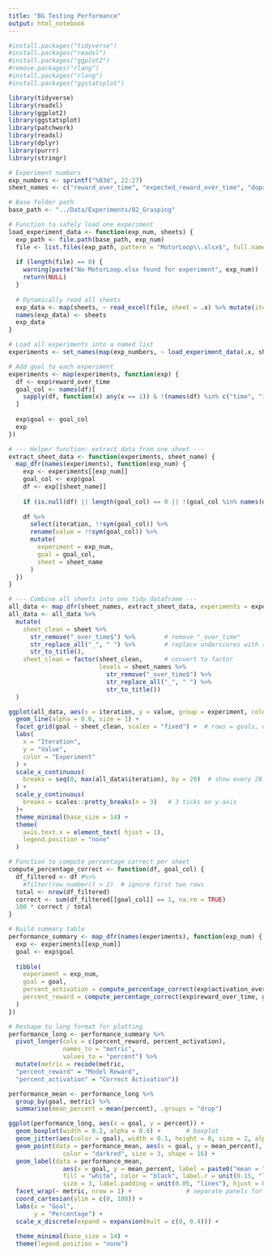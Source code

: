 ```yaml
---
title: "BG Testing Performance"
output: html_notebook
---
```


```r
#install.packages("tidyverse")
#install.packages("readxl")
#install.packages("ggplot2")
#remove.packages("rlang")
#install.packages("rlang")
#install.packages("ggstatsplot")
```

```r
library(tidyverse)
library(readxl)
library(ggplot2)
library(ggstatsplot)
library(patchwork)
library(readxl)
library(dplyr)
library(purrr)
library(stringr)

# Experiment numbers
exp_numbers <- sprintf("%03d", 22:27)
sheet_names <- c("reward_over_time", "expected_reward_over_time", "dopamine_over_time", "activation_over_time")

# Base folder path
base_path <- "../Data/Experiments/02_Grasping"

# Function to safely load one experiment
load_experiment_data <- function(exp_num, sheets) {
  exp_path <- file.path(base_path, exp_num)
  file <- list.files(exp_path, pattern = "MotorLoop\\.xlsx$", full.names = TRUE)[1]
  
  if (length(file) == 0) {
    warning(paste("No MotorLoop.xlsx found for experiment", exp_num))
    return(NULL)
  }
  
  # Dynamically read all sheets
  exp_data <- map(sheets, ~ read_excel(file, sheet = .x) %>% mutate(iteration = time / 100))
  names(exp_data) <- sheets
  exp_data
}

# Load all experiments into a named list
experiments <- set_names(map(exp_numbers, ~ load_experiment_data(.x, sheet_names)), exp_numbers)

# Add goal to each experiment
experiments <- map(experiments, function(exp) {
  df <- exp$reward_over_time
  goal_col <- names(df)[
    sapply(df, function(x) any(x == 1)) & !(names(df) %in% c("time", "iteration"))
  ]
  
  exp$goal <- goal_col
  exp
})

# --- Helper function: extract data from one sheet ---
extract_sheet_data <- function(experiments, sheet_name) {
  map_dfr(names(experiments), function(exp_num) {
    exp <- experiments[[exp_num]]
    goal_col <- exp$goal
    df <- exp[[sheet_name]]
    
    if (is.null(df) || length(goal_col) == 0 || !(goal_col %in% names(df))) return(NULL)
    
    df %>%
      select(iteration, !!sym(goal_col)) %>%
      rename(value = !!sym(goal_col)) %>%
      mutate(
        experiment = exp_num,
        goal = goal_col,
        sheet = sheet_name
      )
  })
}

# --- Combine all sheets into one tidy dataframe ---
all_data <- map_dfr(sheet_names, extract_sheet_data, experiments = experiments)
all_data <- all_data %>%
  mutate(
    sheet_clean = sheet %>%
      str_remove("_over_time$") %>%        # remove "_over_time"
      str_replace_all("_", " ") %>%        # replace underscores with spaces
      str_to_title(), 
    sheet_clean = factor(sheet_clean,      # convert to factor
                         levels = sheet_names %>% 
                           str_remove("_over_time$") %>%
                           str_replace_all("_", " ") %>%
                           str_to_title())
  )
```


```r
ggplot(all_data, aes(x = iteration, y = value, group = experiment, color = experiment)) +
  geom_line(alpha = 0.6, size = 1) +
  facet_grid(goal ~ sheet_clean, scales = "fixed") +  # rows = goals, columns = sheets
  labs(
    x = "Iteration",
    y = "Value",
    color = "Experiment"
  ) +
  scale_x_continuous(
    breaks = seq(0, max(all_data$iteration), by = 20)  # show every 20 iterations
  ) +
  scale_y_continuous(
    breaks = scales::pretty_breaks(n = 3)   # 3 ticks on y-axis
  )+
  theme_minimal(base_size = 14) +
  theme(
    axis.text.x = element_text( hjust = 1),
    legend.position = "none"
  )

```

```r

# Function to compute percentage correct per sheet
compute_percentage_correct <- function(df, goal_col) {
  df_filtered <- df #%>%
    #filter(row_number() > 2)  # ignore first two rows
  total <- nrow(df_filtered)
  correct <- sum(df_filtered[[goal_col]] == 1, na.rm = TRUE)
  100 * correct / total
}

# Build summary table
performance_summary <- map_dfr(names(experiments), function(exp_num) {
  exp <- experiments[[exp_num]]
  goal <- exp$goal
  
  tibble(
    experiment = exp_num,
    goal = goal,
    percent_activation = compute_percentage_correct(exp$activation_over_time, goal),
    percent_reward = compute_percentage_correct(exp$reward_over_time, goal)
  )
})

# Reshape to long format for plotting
performance_long <- performance_summary %>%
  pivot_longer(cols = c(percent_reward, percent_activation),
               names_to = "metric",
               values_to = "percent") %>%
  mutate(metric = recode(metric,
  "percent_reward" = "Model Reward",
  "percent_activation" = "Correct Activation"))

performance_mean <- performance_long %>%
  group_by(goal, metric) %>%
  summarise(mean_percent = mean(percent), .groups = "drop")

ggplot(performance_long, aes(x = goal, y = percent)) +
  geom_boxplot(width = 0.2, alpha = 0.6) +       # boxplot
  geom_jitter(aes(color = goal), width = 0.1, height = 0, size = 2, alpha = 0.8) +  # individual points
  geom_point(data = performance_mean, aes(x = goal, y = mean_percent),
               color = "darkred", size = 3, shape = 16) +
  geom_label(data = performance_mean,
               aes(x = goal, y = mean_percent, label = paste0("mean = ", round(mean_percent, 1))),
               fill = "white", color = "black", label.r = unit(0.15, "lines"),
               size = 3, label.padding = unit(0.05, "lines"), hjust = 0, nudge_x = 0.15) +
  facet_wrap(~ metric, nrow = 1) +               # separate panels for activation vs reward
  coord_cartesian(ylim = c(0, 100)) +
  labs(x = "Goal",
       y = "Percentage") +
  scale_x_discrete(expand = expansion(mult = c(0, 0.4))) +
  
  theme_minimal(base_size = 14) +
  theme(legend.position = "none")


```

 

